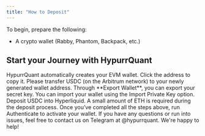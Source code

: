 ```yaml
---
title: "How to Deposit"
---
```


To begin, prepare the following:

- A crypto wallet (Rabby, Phantom, Backpack, etc.)  

## Start your Journey with HypurrQuant

<CardGroup cols={2}>
  <Card title="Start HypurrQuant bot" img="/images/onboarding/start.jpeg">
    HypurrQuant automatically creates your EVM wallet. Click the address to copy
    it.
  </Card>
  <Card title="Withdraw USDC from CEX" img="/images/onboarding/binance.jpeg">
    Please transfer USDC (on the Arbitrum network) to your newly generated
    wallet address.
  </Card>
  <Card title="Export Secret Key" img="/images/onboarding/secret.jpeg">
    Through **Export Wallet**, you can export your secret key.
  </Card>
  <Card title="Import Crypto Wallet" img="/images/onboarding/wallet.jpeg">
    You can import your wallet using the Import Private Key option.
  </Card>
  <Card title="Deposit Hyperliquid" img="/images/onboarding/hyperliquid.jpeg">
    Deposit USDC into Hyperliquid. A small amount of ETH is required during the
    deposit process.
  </Card>
  <Card title="Authenticate wallet" img="/images/onboarding/auth.jpeg">
    Once you’ve completed all the steps above, run Authenticate to activate your
    wallet.
  </Card>
</CardGroup>

<Note>
  If you have any questions or run into issues, feel free to contact us on
  Telegram at @hypurrquant. We're happy to help!
</Note>
